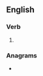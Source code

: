 ==English==

===Verb===
{{head|en|verb form}}

# {{en-third-person singular of|inhere}}

===Anagrams===
* {{anagrams|en|Henries|Sheerin|Shireen|henries|inherse}}